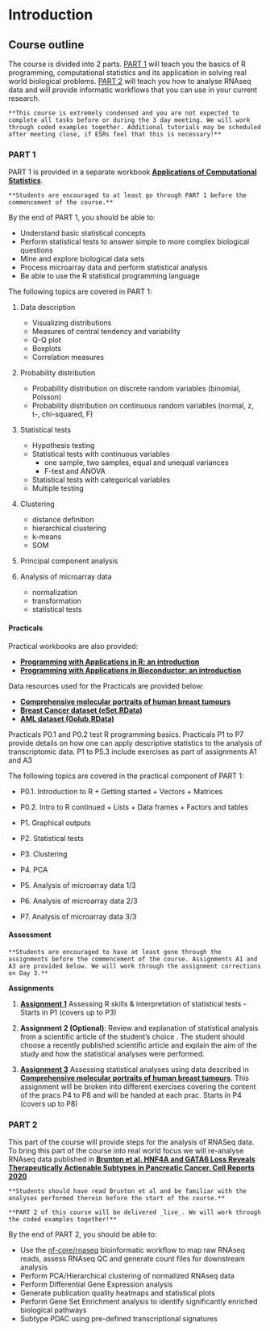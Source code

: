 # Introduction {#intro}


## Course outline

The course is divided into 2 parts. [PART 1](#part1) will teach you the basics of R programming, computational statistics and its application in solving real world biological problems. [PART 2](#part2) will teach you how to analyse RNAseq data and will provide informatic workflows that you can use in your current research.

```block2
**This course is extremely condensed and you are not expected to complete all tasks before or during the 3 day meeting. We will work through coded examples together. Additional tutorials may be scheduled after meeting close, if ESRs feel that this is necessary!**
```

### PART 1 {#part1}

PART 1 is provided in a separate workbook [__Applications of Computational Statistics__](course/PRECODE Descriptive Stats Course.pdf).


```block2
**Students are encouraged to at least go through PART 1 before the commencement of the course.**
```


By the end of PART 1, you should be able to:

  - Understand basic statistical concepts
  - Perform statistical tests to answer simple to more complex biological questions
  - Mine and explore biological data sets
  - Process microarray data and perform statistical analysis
  - Be able to use the R statistical programming language 
  
  
The following topics are covered in PART 1:

1. Data description
    - Visualizing distributions
    - Measures of central tendency and variability
    - Q-Q plot
    - Boxplots
    - Correlation measures

2. Probability distribution
    - Probability distribution on discrete random variables (binomial, Poisson)
    - Probability distribution on continuous random variables (normal, z, t-, chi-squared, F)

3. Statistical tests
    - Hypothesis testing
    - Statistical tests with continuous variables
        - one sample, two samples, equal and unequal variances
        - F-test and ANOVA
    - Statistical tests with categorical variables
    - Multiple testing

4. Clustering
    - distance definition
    - hierarchical clustering
    - k-means
    - SOM

5. Principal component analysis

6. Analysis of microarray data
    - normalization
    - transformation
    - statistical tests


#### Practicals

Practical workbooks are also provided:

  * [__Programming with Applications in R: an introduction__](course/PRECODE R PRAC.pdf)
  * [__Programming with Applications in Bioconductor: an introduction__](course/PRECODE BIOCONDUCTOR PRAC.pdf)
  
Data resources used for the Practicals are provided below:

  * [__Comprehensive molecular portraits of human breast tumours__](course/nature11412.pdf)
  * [__Breast Cancer dataset (eSet.RData)__](course/eSet.RData) 
  * [__AML dataset (Golub.RData)__](course/Golub.RData) 


Practicals P0.1 and P0.2 test R programming basics. Practicals P1 to P7 provide details on how one can apply descriptive statistics to the analysis of transcriptomic data. P1 to P5.3 include exercises as part of assignments A1 and A3

The following topics are covered in the practical component of PART 1:

  * P0.1. Introduction to R
        + Getting started
        + Vectors
        + Matrices

  * P0.2. Intro to R continued
        + Lists
        + Data frames
        + Factors and tables

  * P1. Graphical outputs

  * P2. Statistical tests

  * P3. Clustering

  * P4. PCA

  * P5. Analysis of microarray data 1/3
  * P6. Analysis of microarray data 2/3
  * P7. Analysis of microarray data 3/3


#### Assessment

```block2
**Students are encouraged to have at least gone through the assignments before the commencement of the course. Assignments A1 and A3 are provided below. We will work through the assignment corrections on Day 3.**
```


__Assignments__

1.	[__Assignment 1__](course/Assignment1-R.pdf)  Assessing R skills & interpretation of statistical tests - Starts in P1 (covers up to P3) 

2.	__Assignment 2 (Optional)__: Review and explanation of statistical analysis from a scientific article of the student’s choice . The student should choose a recently published scientific article and explain the aim of the study and how the statistical analyses were performed.


3.	[__Assignment 3__](course/assignment3-students.pdf) Assessing statistical analyses using data described in [__Comprehensive molecular portraits of human breast tumours__](course/nature11412.pdf). This assignment will be broken into different exercises covering the content of the pracs P4 to P8 and will be handed at each prac. Starts in P4 (covers up to P8) 


### PART 2 {#part2}

This part of the course will provide steps for the analysis of RNASeq data. To bring this part of the course into real world focus we will re-analyse RNAseq data published in [__Brunton et al. HNF4A and GATA6 Loss Reveals Therapeutically Actionable Subtypes in Pancreatic Cancer. Cell Reports 2020__](https://doi.org/10.1016/j.celrep.2020.107625)

```block2
**Students should have read Brunton et al and be familiar with the analyses performed therein before the start of the course.**
```

```block2
**PART 2 of this course will be delivered _live_. We will work through the coded examples together!**
```


By the end of PART 2, you should be able to:

  - Use the [nf-core/rnaseq](https://nf-co.re/rnaseq) bioinformatic workflow to map raw RNAseq reads, assess RNAseq QC and generate count files for downstream analysis
  - Perform PCA/Hierarchical clustering of normalized RNAseq data
  - Perform Differential Gene Expression analysis
  - Generate publication quality heatmaps and statistical plots
  - Perform Gene Set Enrichment analysis to identify significantly enriched biological pathways
  - Subtype PDAC using pre-defined transcriptional signatures



